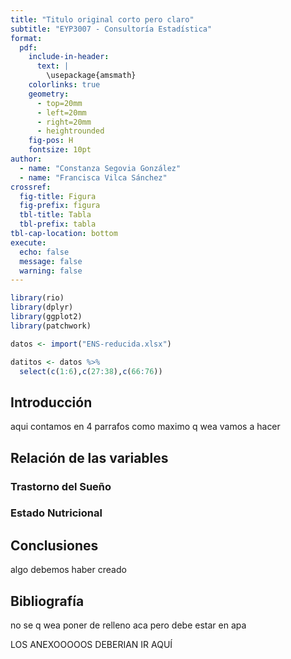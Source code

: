 ```yaml
---
title: "Titulo original corto pero claro"
subtitle: "EYP3007 - Consultoría Estadística"
format: 
  pdf: 
    include-in-header: 
      text: |
        \usepackage{amsmath}
    colorlinks: true
    geometry:
      - top=20mm
      - left=20mm
      - right=20mm
      - heightrounded
    fig-pos: H
    fontsize: 10pt
author: 
  - name: "Constanza Segovia González"
  - name: "Francisca Vilca Sánchez"
crossref:
  fig-title: Figura
  fig-prefix: figura
  tbl-title: Tabla
  tbl-prefix: tabla
tbl-cap-location: bottom
execute: 
  echo: false
  message: false
  warning: false
---
```


```r
library(rio)
library(dplyr)
library(ggplot2)
library(patchwork)

```

```r
datos <- import("ENS-reducida.xlsx")

datitos <- datos %>% 
  select(c(1:6),c(27:38),c(66:76))

```

## Introducción

aqui contamos en 4 parrafos como maximo q wea vamos a hacer

## Relación de las variables

### Trastorno del Sueño



### Estado Nutricional



## Conclusiones

algo debemos haber creado

## Bibliografía 

no se q wea poner de relleno aca pero debe estar en apa

LOS ANEXOOOOOS DEBERIAN IR AQUÍ